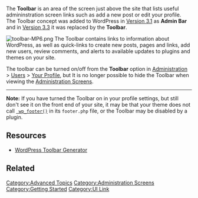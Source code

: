 {{Languages|
{{en|Toolbar}}
{{ja|Toolbar}}

}}

The '''Toolbar''' is an area of the screen just above the site that lists useful admininstration screen links such as add a new post or edit your profile.  The Toolbar concept was added  to WordPress in [[Version 3.1]] as '''Admin Bar''' and in [[Version 3.3]] it was replaced by the '''Toolbar'''.

[[Image:toolbar-MP6.png|right]]
The Toolbar contains links to information about WordPress, as well as quick-links to create new posts, pages and links, add new users, review comments, and alerts to available updates to plugins and themes on your site.

The toolbar can be turned on/off from the '''Toolbar''' option in [[Administration_Screens|Administration]] > [[Administration_Screens#Users|Users]] > [[Users_Your_Profile_Screen|Your Profile]], but It is no longer possible to hide the Toolbar when viewing the [[Administration Screens]].

----

'''Note:''' If you have turned the Toolbar on in your profile settings, but still don't see it on the front end of your site, it may be that your theme does not call <tt>[[Function_Reference/wp_footer | wp_footer()]]</tt> in its <tt>footer.php</tt> file, or the Toolbar may be disabled by a plugin.

==Resources==
* [http://generatewp.com/toolbar/ WordPress Toolbar Generator]

== Related ==
{{Toolbar Tags}}

{{Administration Screens Footer}}

[[Category:Advanced Topics]]
[[Category:Administration Screens]]
[[Category:Getting Started]]
[[Category:UI Link]]